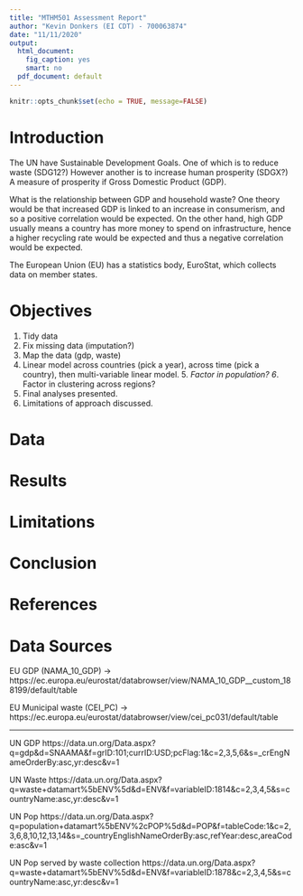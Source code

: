 ```yaml
---
title: "MTHM501 Assessment Report"
author: "Kevin Donkers (EI CDT) - 700063874"
date: "11/11/2020"
output:
  html_document:
    fig_caption: yes
    smart: no
  pdf_document: default
---
```


```r
knitr::opts_chunk$set(echo = TRUE, message=FALSE)
```

# Introduction
The UN have Sustainable Development Goals.
One of which is to reduce waste (SDG12?)
However another is to increase human prosperity (SDGX?)
A measure of prosperity if Gross Domestic Product (GDP).

What is the relationship between GDP and household waste?
One theory would be that increased GDP is linked to an increase in consumerism, and so a positive correlation would be expected.
On the other hand, high GDP usually means a country has more money to spend on infrastructure, hence a higher recycling rate would be expected and thus a negative correlation would be expected.

The European Union (EU) has a statistics body, EuroStat, which collects data on member states.

# Objectives
1. Tidy data
2. Fix missing data (imputation?)
3. Map the data (gdp, waste)
4. Linear model across countries (pick a year), across time (pick a country), then multi-variable linear model.
5*. Factor in population?
6*. Factor in clustering across regions?
7. Final analyses presented.
8. Limitations of approach discussed.



# Data

# Results

# Limitations

# Conclusion

\pagebreak

# References

# Data Sources

EU GDP (NAMA_10_GDP) -> https://ec.europa.eu/eurostat/databrowser/view/NAMA_10_GDP__custom_188199/default/table

EU Municipal waste (CEI_PC) -> https://ec.europa.eu/eurostat/databrowser/view/cei_pc031/default/table

---
UN GDP
https://data.un.org/Data.aspx?q=gdp&d=SNAAMA&f=grID:101;currID:USD;pcFlag:1&c=2,3,5,6&s=_crEngNameOrderBy:asc,yr:desc&v=1

UN Waste
https://data.un.org/Data.aspx?q=waste+datamart%5bENV%5d&d=ENV&f=variableID:1814&c=2,3,4,5&s=countryName:asc,yr:desc&v=1

UN Pop
https://data.un.org/Data.aspx?q=population+datamart%5bENV%2cPOP%5d&d=POP&f=tableCode:1&c=2,3,6,8,10,12,13,14&s=_countryEnglishNameOrderBy:asc,refYear:desc,areaCode:asc&v=1

UN Pop served by waste collection
https://data.un.org/Data.aspx?q=waste+datamart%5bENV%5d&d=ENV&f=variableID:1878&c=2,3,4,5&s=countryName:asc,yr:desc&v=1
